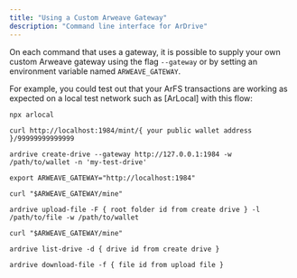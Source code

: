 ```yaml
---
title: "Using a Custom Arweave Gateway"
description: "Command line interface for ArDrive"
---
```


On each command that uses a gateway, it is possible to supply your own custom Arweave gateway using the flag `--gateway` or by setting an environment variable named `ARWEAVE_GATEWAY`.

For example, you could test out that your ArFS transactions are working as expected on a local test network such as [ArLocal] with this flow:

```shell
npx arlocal

curl http://localhost:1984/mint/{ your public wallet address }/99999999999999

ardrive create-drive --gateway http://127.0.0.1:1984 -w /path/to/wallet -n 'my-test-drive'

export ARWEAVE_GATEWAY="http://localhost:1984"

curl "$ARWEAVE_GATEWAY/mine"

ardrive upload-file -F { root folder id from create drive } -l /path/to/file -w /path/to/wallet

curl "$ARWEAVE_GATEWAY/mine"

ardrive list-drive -d { drive id from create drive }

ardrive download-file -f { file id from upload file }
```